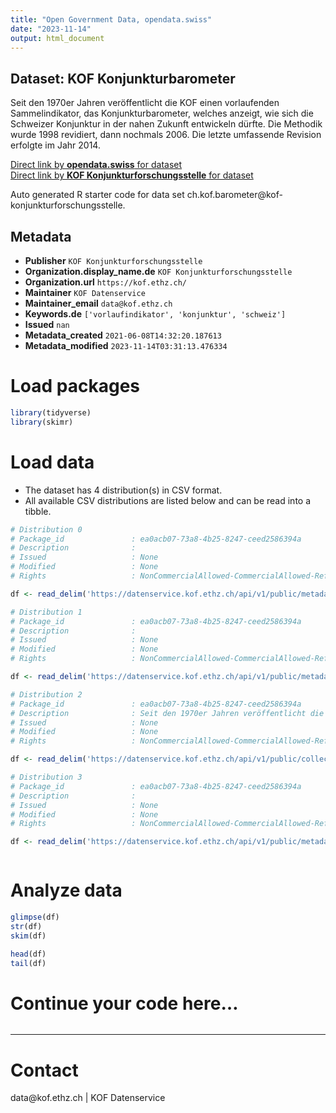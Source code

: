 ```yaml
---
title: "Open Government Data, opendata.swiss"
date: "2023-11-14"
output: html_document
---
```


## Dataset: KOF Konjunkturbarometer

Seit den 1970er Jahren veröffentlicht die KOF einen vorlaufenden Sammelindikator, das Konjunkturbarometer, welches anzeigt, wie sich die Schweizer Konjunktur in der nahen Zukunft entwickeln dürfte. Die Methodik wurde 1998 revidiert, dann nochmals 2006. Die letzte umfassende Revision erfolgte im Jahr 2014.

[Direct link by **opendata.swiss** for dataset](https://opendata.swiss/de/dataset/kof-konjunkturbarometer)<br>
[Direct link by **KOF Konjunkturforschungsstelle** for dataset](https://kof.ethz.ch/prognosen-indikatoren/indikatoren/kof-konjunkturbarometer.html)

Auto generated R starter code for data set ch.kof.barometer@kof-konjunkturforschungsstelle.

## Metadata

- **Publisher** `KOF Konjunkturforschungsstelle`
- **Organization.display_name.de** `KOF Konjunkturforschungsstelle`
- **Organization.url** `https://kof.ethz.ch/`
- **Maintainer** `KOF Datenservice`
- **Maintainer_email** `data@kof.ethz.ch`
- **Keywords.de** `['vorlaufindikator', 'konjunktur', 'schweiz']`
- **Issued** `nan`
- **Metadata_created** `2021-06-08T14:32:20.187613`
- **Metadata_modified** `2023-11-14T03:31:13.476334`


# Load packages

```r

library(tidyverse)
library(skimr)

```

# Load data

-   The dataset has 4 distribution(s) in CSV format.
-   All available CSV distributions are listed below and can be read into a tibble.

```r

# Distribution 0
# Package_id               : ea0acb07-73a8-4b25-8247-ceed2586394a
# Description              : 
# Issued                   : None
# Modified                 : None
# Rights                   : NonCommercialAllowed-CommercialAllowed-ReferenceRequired

df <- read_delim('https://datenservice.kof.ethz.ch/api/v1/public/metadata/collections/ogd_ch.kof.barometer?mime=csv&locale=de')

# Distribution 1
# Package_id               : ea0acb07-73a8-4b25-8247-ceed2586394a
# Description              : 
# Issued                   : None
# Modified                 : None
# Rights                   : NonCommercialAllowed-CommercialAllowed-ReferenceRequired

df <- read_delim('https://datenservice.kof.ethz.ch/api/v1/public/metadata/collections/ogd_ch.kof.barometer?mime=csv&locale=fr')

# Distribution 2
# Package_id               : ea0acb07-73a8-4b25-8247-ceed2586394a
# Description              : Seit den 1970er Jahren veröffentlicht die KOF einen vorlaufenden Sammelindikator, das Konjunkturbarometer, welches anzeigt, wie sich die Schweizer Konjunktur in der nahen Zukunft entwickeln dürfte. Die Methodik wurde 1998 revidiert, dann nochmals 2006. Die letzte umfassende Revision erfolgte im Jahr 2014.
# Issued                   : None
# Modified                 : None
# Rights                   : NonCommercialAllowed-CommercialAllowed-ReferenceRequired

df <- read_delim('https://datenservice.kof.ethz.ch/api/v1/public/collections/ogd_ch.kof.barometer?mime=csv')

# Distribution 3
# Package_id               : ea0acb07-73a8-4b25-8247-ceed2586394a
# Description              : 
# Issued                   : None
# Modified                 : None
# Rights                   : NonCommercialAllowed-CommercialAllowed-ReferenceRequired

df <- read_delim('https://datenservice.kof.ethz.ch/api/v1/public/metadata/collections/ogd_ch.kof.barometer?mime=csv&locale=en')



```

# Analyze data

```r

glimpse(df)
str(df)
skim(df)

head(df)
tail(df)

```

# Continue your code here...

```r

```

------------------------------------------------------------------------

# Contact

data@kof.ethz.ch | KOF Datenservice
